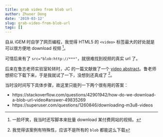 ```yaml
---
title: grab video from blob url
author: Zhuoer Dong
date: '2019-03-12'
slug: grab-video-from-blob-url
tags: []
---
```



自从 iGEM 时自学了网页编程，我觉得 HTML5 的 `<video>` 标签最大的好处就是可以很方便地 download 视频 ^[一脸坏笑，我当时还写脚本来批量 download 某付费网站的视频。]。

可惜后来有了 `src="blob:http://***"`，就很难找到视频的真实 url 了。

后来在鲁志老师实验室轮转时，JC 的一篇文献做了一个 [video abstract](https://www.nejm.org/doi/full/10.1056/NEJMra1704286)。鲁老师想把它下载下来，于是我就试了一下，没想到还真成了 ^[我觉得该案例有特殊性，应该不是所有的 `blob` 都能这么下载]。

当时没时间写下具体步骤，故这里只能列一下两个很有用的答案：

- https://stackoverflow.com/questions/42901942/how-do-we-download-a-blob-url-video#answer-49835269 
- https://superuser.com/questions/1260846/downloading-m3u8-videos

